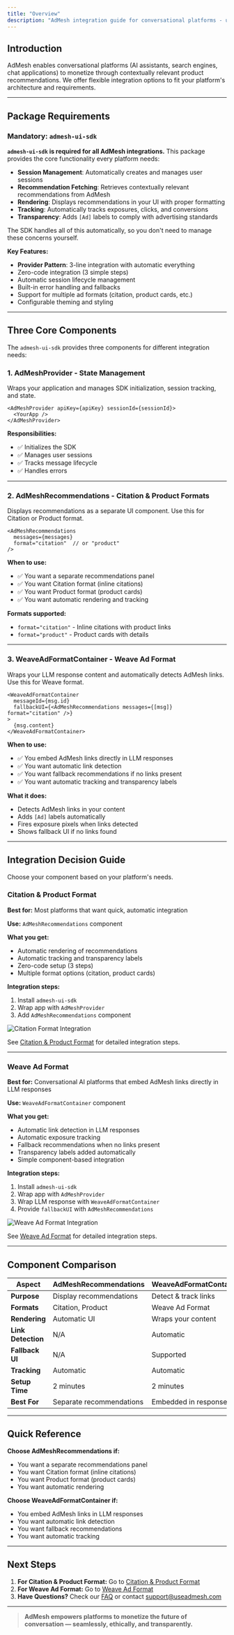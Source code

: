 ```yaml
---
title: "Overview"
description: "AdMesh integration guide for conversational platforms - understand package requirements and choose your integration approach"
---
```


## Introduction

AdMesh enables conversational platforms (AI assistants, search engines, chat applications) to monetize through contextually relevant product recommendations. We offer flexible integration options to fit your platform's architecture and requirements.

---

## Package Requirements

### Mandatory: `admesh-ui-sdk`

**`admesh-ui-sdk` is required for all AdMesh integrations.**
This package provides the core functionality every platform needs:

- **Session Management**: Automatically creates and manages user sessions
- **Recommendation Fetching**: Retrieves contextually relevant recommendations from AdMesh
- **Rendering**: Displays recommendations in your UI with proper formatting
- **Tracking**: Automatically tracks exposures, clicks, and conversions
- **Transparency**: Adds `[Ad]` labels to comply with advertising standards

The SDK handles all of this automatically, so you don't need to manage these concerns yourself.

**Key Features:**
- **Provider Pattern**: 3-line integration with automatic everything
- Zero-code integration (3 simple steps)
- Automatic session lifecycle management
- Built-in error handling and fallbacks
- Support for multiple ad formats (citation, product cards, etc.)
- Configurable theming and styling

---

## Three Core Components

The `admesh-ui-sdk` provides three components for different integration needs:

### 1. **AdMeshProvider** - State Management
Wraps your application and manages SDK initialization, session tracking, and state.

```tsx
<AdMeshProvider apiKey={apiKey} sessionId={sessionId}>
  <YourApp />
</AdMeshProvider>
```

**Responsibilities:**
- ✅ Initializes the SDK
- ✅ Manages user sessions
- ✅ Tracks message lifecycle
- ✅ Handles errors

---

### 2. **AdMeshRecommendations** - Citation & Product Formats
Displays recommendations as a separate UI component. Use this for Citation or Product format.

```tsx
<AdMeshRecommendations
  messages={messages}
  format="citation"  // or "product"
/>
```

**When to use:**
- ✅ You want a separate recommendations panel
- ✅ You want Citation format (inline citations)
- ✅ You want Product format (product cards)
- ✅ You want automatic rendering and tracking

**Formats supported:**
- `format="citation"` - Inline citations with product links
- `format="product"` - Product cards with details

---

### 3. **WeaveAdFormatContainer** - Weave Ad Format
Wraps your LLM response content and automatically detects AdMesh links. Use this for Weave format.

```tsx
<WeaveAdFormatContainer
  messageId={msg.id}
  fallbackUI={<AdMeshRecommendations messages={[msg]} format="citation" />}
>
  {msg.content}
</WeaveAdFormatContainer>
```

**When to use:**
- ✅ You embed AdMesh links directly in LLM responses
- ✅ You want automatic link detection
- ✅ You want fallback recommendations if no links present
- ✅ You want automatic tracking and transparency labels

**What it does:**
- Detects AdMesh links in your content
- Adds `[Ad]` labels automatically
- Fires exposure pixels when links detected
- Shows fallback UI if no links found

---

## Integration Decision Guide

Choose your component based on your platform's needs.

### Citation & Product Format

**Best for:** Most platforms that want quick, automatic integration

**Use:** `AdMeshRecommendations` component

**What you get:**
- Automatic rendering of recommendations
- Automatic tracking and transparency labels
- Zero-code setup (3 steps)
- Multiple format options (citation, product cards)

**Integration steps:**
1. Install `admesh-ui-sdk`
2. Wrap app with `AdMeshProvider`
3. Add `AdMeshRecommendations` component

![Citation Format Integration](/images/citation.gif)

See [Citation & Product Format](/platforms/citation-format) for detailed integration steps.

---

### Weave Ad Format

**Best for:** Conversational AI platforms that embed AdMesh links directly in LLM responses

**Use:** `WeaveAdFormatContainer` component

**What you get:**
- Automatic link detection in LLM responses
- Automatic exposure tracking
- Fallback recommendations when no links present
- Transparency labels added automatically
- Simple component-based integration

**Integration steps:**
1. Install `admesh-ui-sdk`
2. Wrap app with `AdMeshProvider`
3. Wrap LLM response with `WeaveAdFormatContainer`
4. Provide `fallbackUI` with `AdMeshRecommendations`

![Weave Ad Format Integration](/images/weave.gif)

See [Weave Ad Format](/platforms/weave-ad-format) for detailed integration steps.

---

## Component Comparison

| Aspect | AdMeshRecommendations | WeaveAdFormatContainer |
|--------|----------------------|------------------------|
| **Purpose** | Display recommendations | Detect & track links |
| **Formats** | Citation, Product | Weave Ad Format |
| **Rendering** | Automatic UI | Wraps your content |
| **Link Detection** | N/A | Automatic |
| **Fallback UI** | N/A | Supported |
| **Tracking** | Automatic | Automatic |
| **Setup Time** | 2 minutes | 2 minutes |
| **Best For** | Separate recommendations | Embedded in responses |

---

## Quick Reference

**Choose AdMeshRecommendations if:**
- You want a separate recommendations panel
- You want Citation format (inline citations)
- You want Product format (product cards)
- You want automatic rendering

**Choose WeaveAdFormatContainer if:**
- You embed AdMesh links in LLM responses
- You want automatic link detection
- You want fallback recommendations
- You want automatic tracking

---

## Next Steps

1. **For Citation & Product Format:** Go to [Citation & Product Format](/platforms/citation-format)
2. **For Weave Ad Format:** Go to [Weave Ad Format](/platforms/weave-ad-format)
3. **Have Questions?** Check our [FAQ](/platforms/faq) or contact [support@useadmesh.com](mailto:support@useadmesh.com)

---

> **AdMesh empowers platforms to monetize the future of conversation — seamlessly, ethically, and transparently.**
